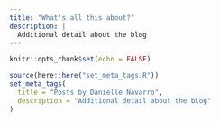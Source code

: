 ```yaml
---
title: "What's all this about?"
description: |
  Additional detail about the blog
---
```


```r
knitr::opts_chunk$set(echo = FALSE)
```

```r
source(here::here("set_meta_tags.R"))
set_meta_tags(
  title = "Posts by Danielle Navarro",
  description = "Additional detail about the blog"
)
```
